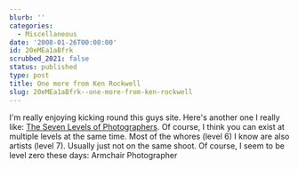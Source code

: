 ```yaml
---
blurb: ''
categories:
  - Miscellaneous
date: '2008-01-26T00:00:00'
id: 20eMEa1aBfrk
scrubbed_2021: false
status: published
type: post
title: One more from Ken Rockwell
slug: 20eMEa1aBfrk--one-more-from-ken-rockwell
---
```


I'm really enjoying kicking round this guys site. Here's another
one I really like:
[The Seven Levels of Photographers](http://www.kenrockwell.com/tech/7.htm).
Of course, I think you can exist at multiple levels at the same
time. Most of the whores (level 6) I know are also artists (level
7). Usually just not on the same shoot. Of course, I seem to be
level zero these days: Armchair Photographer
